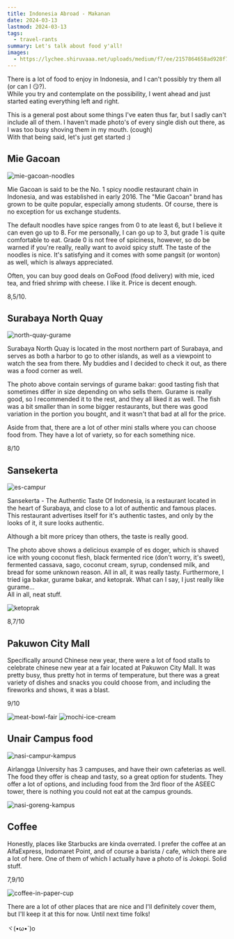 ```yaml
---
title: Indonesia Abroad - Makanan
date: 2024-03-13
lastmod: 2024-03-13
tags:
  - travel-rants
summary: Let's talk about food y'all!
images:
  - https://lychee.shiruvaaa.net/uploads/medium/f7/ee/2157864658ad928f78c5b9755a36.jpeg
---
```


There is a lot of food to enjoy in Indonesia, and I can't possibly try them all (or can I 😏?).  
While you try and contemplate on the possibility, I went ahead and just started eating everything left and right.

This is a general post about some things I've eaten thus far, but I sadly can't include all of them. I haven't made photo's of every single dish out there, as I was too busy shoving them in my mouth. (cough)  
With that being said, let's just get started :)

## Mie Gacoan

![mie-gacoan-noodles](https://lychee.shiruvaaa.net/uploads/medium2x/06/e1/a56fa4041d7d6c96ded370a42d9a.jpg)

Mie Gacoan is said to be the No. 1 spicy noodle restaurant chain in Indonesia, and was established in early 2016. The "Mie Gacoan" brand has grown to be quite popular, especially among students. Of course, there is no exception for us exchange students.

The default noodles have spice ranges from 0 to ate least 6, but I believe it can even go up to 8. For me personally, I can go up to 3, but grade 1 is quite comfortable to eat. Grade 0 is not free of spiciness, however, so do be warned if you're really, really want to avoid spicy stuff. The taste of the noodles is nice. It's satisfying and it comes with some pangsit (or wonton) as well, which is always appreciated.

Often, you can buy good deals on GoFood (food delivery) with mie, iced tea, and fried shrimp with cheese. I like it. Price is decent enough.

8,5/10.

## Surabaya North Quay

![north-quay-gurame](https://lychee.shiruvaaa.net/uploads/medium/72/72/7531267f8b452c59532c8916882a.jpeg)

Surabaya North Quay is located in the most northern part of Surabaya, and serves as both a harbor to go to other islands, as well as a viewpoint to watch the sea from there. My buddies and I decided to check it out, as there was a food corner as well.

The photo above contain servings of gurame bakar: good tasting fish that sometimes differ in size depending on who sells them. Gurame is really good, so I recommended it to the rest, and they all liked it as well. The fish was a bit smaller than in some bigger restaurants, but there was good variation in the portion you bought, and it wasn't that bad at all for the price.

Aside from that, there are a lot of other mini stalls where you can choose food from. They have a lot of variety, so for each something nice.

8/10

## Sansekerta

![es-campur](https://lychee.shiruvaaa.net/uploads/medium/f7/ee/2157864658ad928f78c5b9755a36.jpeg)

Sansekerta - The Authentic Taste Of Indonesia, is a restaurant located in the heart of Surabaya, and close to a lot of authentic and famous places. This restaurant advertises itself for it's authentic tastes, and only by the looks of it, it sure looks authentic.

Although a bit more pricey than others, the taste is really good.

The photo above shows a delicious example of es doger, which is shaved ice with young coconut flesh, black fermented rice (don't worry, it's sweet), fermented cassava, sago, coconut cream, syrup, condensed milk, and bread for some unknown reason. All in all, it was really tasty. Furthermore, I tried iga bakar, gurame bakar, and ketoprak. What can I say, I just really like gurame...  
All in all, neat stuff.

![ketoprak](https://lychee.shiruvaaa.net/uploads/medium/09/0f/1ffa9d2174a7b71efefe48076019.jpeg)

8,7/10

## Pakuwon City Mall

Specifically around Chinese new year, there were a lot of food stalls to celebrate chinese new year at a fair located at Pakuwon City Mall. It was pretty busy, thus pretty hot in terms of temperature, but there was a great variety of dishes and snacks you could choose from, and including the fireworks and shows, it was a blast.

9/10

![meat-bowl-fair](https://lychee.shiruvaaa.net/uploads/medium/ac/fd/6dbf9821fa2b4550321201978d60.jpeg)
![mochi-ice-cream](https://lychee.shiruvaaa.net/uploads/medium/b0/44/f7951e9e065c95113ad386e26d51.jpeg)
## Unair Campus food

![nasi-campur-kampus](https://lychee.shiruvaaa.net/uploads/medium/96/60/852eb90371a42a1ae17e163b7174.jpeg)

Airlangga University has 3 campuses, and have their own cafeterias as well. The food they offer is cheap and tasty, so a great option for students. They offer a lot of options, and including food from the 3rd floor of the ASEEC tower, there is nothing you could not eat at the campus grounds.

![nasi-goreng-kampus](https://lychee.shiruvaaa.net/uploads/medium2x/85/8b/230c150a6df56b2db869828d408f.jpg)

## Coffee

Honestly, places like Starbucks are kinda overrated. I prefer the coffee at an AlfaExpress, Indomaret Point, and of course a barista / cafe, which there are a lot of here. One of them of which I actually have a photo of is Jokopi. Solid stuff.

7,9/10

![coffee-in-paper-cup](https://lychee.shiruvaaa.net/uploads/medium2x/52/44/86510d2af5bc308bc08e4521767e.jpeg)

There are a lot of other places that are nice and I'll definitely cover them, but I'll keep it at this for now. Until next time folks!

ヾ(•ω•`)o
